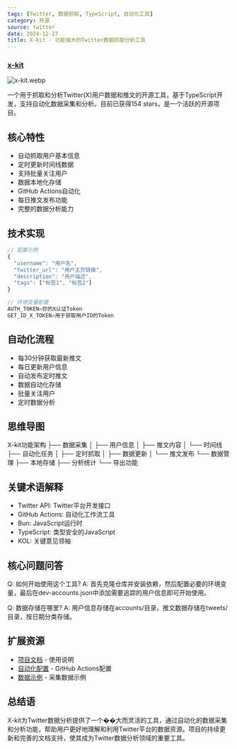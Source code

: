 ```yaml
---
tags: [Twitter, 数据抓取, TypeScript, 自动化工具]
category: 开源
source: twitter
date: 2024-12-27
title: X-kit - 功能强大的Twitter数据抓取分析工具
---
```


### [x-kit](https://github.com/xiaoxiunique/x-kit)

![x-kit.webp](https://img.mengpeng.tech/i/2024/12/27/676e37a8a4ec5.webp)

一个用于抓取和分析Twitter(X)用户数据和推文的开源工具，基于TypeScript开发，支持自动化数据采集和分析。目前已获得154 stars，是一个活跃的开源项目。

## 核心特性

- 自动抓取用户基本信息
- 定时更新时间线数据
- 支持批量关注用户
- 数据本地化存储
- GitHub Actions自动化
- 每日推文发布功能
- 完整的数据分析能力

## 技术实现

```typescript
// 配置示例
{
  "username": "用户名",
  "twitter_url": "用户主页链接", 
  "description": "用户描述",
  "tags": ["标签1", "标签2"]
}

// 环境变量配置
AUTH_TOKEN=你的X认证Token
GET_ID_X_TOKEN=用于获取用户ID的Token
```

## 自动化流程

- 每30分钟获取最新推文
- 每日更新用户信息
- 自动发布定时推文
- 数据自动化存储
- 批量关注用户
- 定时数据分析

## 思维导图
X-kit功能架构
├── 数据采集
│   ├── 用户信息
│   ├── 推文内容
│   └── 时间线
├── 自动化任务
│   ├── 定时抓取
│   ├── 数据更新
│   └── 推文发布
└── 数据管理
    ├── 本地存储
    ├── 分析统计
    └── 导出功能

## 关键术语解释

- Twitter API: Twitter平台开发接口
- GitHub Actions: 自动化工作流工具
- Bun: JavaScript运行时
- TypeScript: 类型安全的JavaScript
- KOL: 关键意见领袖

## 核心问题问答

Q: 如何开始使用这个工具?
A: 首先克隆仓库并安装依赖，然后配置必要的环境变量，最后在dev-accounts.json中添加需要追踪的用户信息即可开始使用。

Q: 数据存储在哪里?
A: 用户信息存储在accounts/目录，推文数据存储在tweets/目录，按日期分类存储。

## 扩展资源

- [项目文档](https://github.com/xiaoxiunique/x-kit#readme) - 使用说明
- [自动化配置](https://github.com/xiaoxiunique/x-kit/tree/main/.github/workflows) - GitHub Actions配置
- [数据示例](https://github.com/xiaoxiunique/x-kit/tree/main/tweets) - 采集数据示例

## 总结语

X-kit为Twitter数据分析提供了一个��大而灵活的工具，通过自动化的数据采集和分析功能，帮助用户更好地理解和利用Twitter平台的数据资源。项目的持续更新和完善的文档支持，使其成为Twitter数据分析领域的重要工具。 